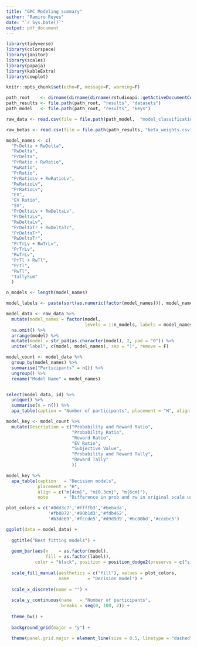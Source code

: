 ```yaml
---
title: "GMC Modeling summary"
author: "Ramiro Reyes"
date: "`r Sys.Date()`"
output: pdf_document
---
```


```r
library(tidyverse)
library(colorspace)
library(janitor)
library(scales)
library(papaja)
library(kableExtra)
library(cowplot)

knitr::opts_chunk$set(echo=F, message=F, warning=F)
```

```r
path_root    <- dirname(dirname(dirname(rstudioapi::getActiveDocumentContext()$path)))
path_results <- file.path(path_root, "results", "datasets")
path_model   <- file.path(path_root, "results", "keys")

```

```r
raw_data <- read.csv(file = file.path(path_model,  "model_classification.csv"))

raw_betas <- read.csv(file = file.path(path_results, "beta_weights.csv"), na.strings = "NaN")
```

```r
model_names <- c(
  "PrDelta + RwDelta",
  "RwDelta",
  "PrDelta",
  "PrRatio + RwRatio",
  "RwRatio",
  "PrRatio",
  "PrRatioLv + RwRatioLv",
  "RwRatioLv",
  "PrRatioLv",
  "EV",
  "EV Ratio",
  "SV",
  "PrDeltaLv + RwDeltaLv",
  "PrDeltaLv",
  "RwDeltaLv",
  "PrDeltaTr + RwDeltaTr",
  "PrDeltaTr",
  "RwDeltaTr",
  "PrTrLv + RwTrLv",
  "PrTrLv",
  "RwTrLv",
  "PrTl + RwTl",
  "PrTl",
  "RwTl",
  "TallySum"
  )

```


```r
n_models <- length(model_names)

model_labels <- paste(sort(as.numeric(factor(model_names))), model_names)

model_data <- raw_data %>% 
  mutate(model_names = factor(model, 
                              levels = 1:n_models, labels = model_names)) %>% 
  na.omit() %>% 
  arrange(model) %>% 
  mutate(model = str_pad(as.character(model), 2, pad = "0")) %>% 
  unite("label", c(model, model_names), sep = ")", remove = F)

model_count <- model_data %>% 
  group_by(model_names) %>% 
  summarise("Participants" = n()) %>% 
  ungroup() %>% 
  rename("Model Name" = model_names)



```

```r
select(model_data, id) %>% 
  unique() %>% 
  summarise(n = n()) %>% 
  apa_table(caption = "Number of participants", placement = "H", align = c("m{2.2cm}", "m{0.3cm}"))
```

```r
model_key <- model_count %>% 
  mutate(Description = c("Probability and Reward Ratio",
                         "Probability Ratio",
                         "Reward Ratio",
                         "EV Ratio",
                         "Subjective Value",
                         "Probability and Reward Tally",
                         "Reward Tally"
                         ))

model_key %>% 
  apa_table(caption   = "Decision models", 
            placement = "H", 
            align = c("m{4cm}", "m{0.3cm}", "m{6cm}"),
            note      = "Difference in prob and rw in original scale used as the reference model")

```

\newpage

```r

plot_colors = c('#8dd3c7','#ffffb3','#bebada',
                '#fb8072','#80b1d3','#fdb462',
                '#b3de69','#fccde5','#d9d9d9','#bc80bd','#ccebc5')

ggplot(data = model_data) +
  
  ggtitle("Best fitting models") +
  
  geom_bar(aes(x    = as.factor(model),
               fill = as.factor(label)),
           color = "black", position = position_dodge2(preserve = c("single"))) +
  
  scale_fill_manual(aesthetics = c("fill"), values = plot_colors,
                    name       = "Decision model") +
  
  scale_x_discrete(name = "") +
  
  scale_y_continuous(name   = "Number of participants", 
                     breaks = seq(0, 100, 2)) +
  
  theme_bw() +
  
  background_grid(major = "y") +
  
  theme(panel.grid.major = element_line(size = 0.5, linetype = "dashed")) 

```
